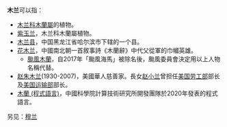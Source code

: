 '''木兰'''可以指：
* [[木兰科|木兰科]][[木蘭屬|木蘭屬]]的植物。
* [[紫玉兰|紫玉兰]]，木兰科木蘭屬植物。
* [[木兰县|木兰县]]，中国黑龙江省哈尔滨市下辖的一个县。
* [[花木兰|花木兰]]，中國南北朝一首敘事詩《木蘭辭》中代父從軍的巾幗英雄。
** [[颱風木蘭|颱風木蘭]]，自2017年「颱風海馬」被除名後，颱風委員會決定用以上人物名稱代替。
* [[赵朱木兰|赵朱木兰]](1930-2007)，美國華人慈善家。長女[[赵小兰|赵小兰]]曾担任[[美国劳工部|美国劳工部]]部长及[[美国运输部|美国运输部]]部长。
* [[木蘭_(程式語言)|木蘭 (程式語言)]]，中國科學院計算技術研究所開發團隊於2020年發表的程式語言。

另见：[[穆兰|穆兰]]
{{Disambiguation|M|cat=二字消歧義}}